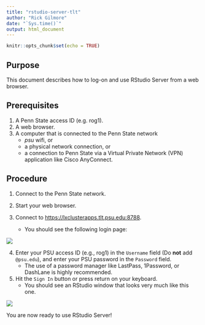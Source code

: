 ```yaml
---
title: "rstudio-server-tlt"
author: "Rick Gilmore"
date: "`Sys.time()`"
output: html_document
---
```


```r
knitr::opts_chunk$set(echo = TRUE)
```

## Purpose

This document describes how to log-on and use RStudio Server from a web browser.

## Prerequisites

1. A Penn State access ID (e.g. rog1).
2. A web browser.
3. A computer that is connected to the Penn State network
    - *psu* wifi, or
    - a physical network connection, or
    - a connection to Penn State via a Virtual Private Network (VPN) application like Cisco AnyConnect.
    
## Procedure

1. Connect to the Penn State network.

2. Start your web browser.

3. Connect to [https://lxclusterapps.tlt.psu.edu:8788](https://lxclusterapps.tlt.psu.edu:8788).
    - You should see the following login page:
    
<img src="img/rstudio-login.jpg"/>

4. Enter your PSU access ID (e.g., rog1) in the `Username` field (Do **not** add `@psu.edu`), and enter your PSU password in the `Password` field. 
    - The use of a password manager like LastPass, 1Password, or DashLane is highly recommended.

5. Hit the `Sign In` button or press return on your keyboard.
    - You should see an RStudio window that looks very much like this one.

<img src="img/rstudio-server-startup.jpg">

You are now ready to use RStudio Server!